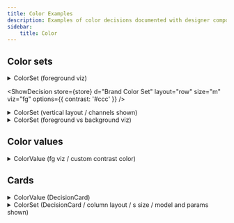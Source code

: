 ```yaml
---
title: Color Examples
description: Examples of color decisions documented with designer components.
sidebar:
    title: Color
---
```





## Color sets

<details>
<summary>ColorSet (foreground viz)</summary>
```mdx
<ShowDecision store={store} d="Brand Color Set" value={false} size="m"  viz="fg" options={{ contrast: '#ccc' }} />
````

</details>

<ShowDecision
    store={store}
    d="Brand Color Set"
    layout="row"
    size="m"
    viz="fg"
    options={{ contrast: '#ccc' }}
/>

<details>
<summary>ColorSet (vertical layout / channels shown)</summary>

```mdx
<ShowDecision store={store} d="Pink Palette" value="rgb" layout="column" />
<ShowDecision store={store} d="Heat Map Color Set" value="hsl" layout="column" />
```

</details>

<LayoutGrid>
    <ShowDecision store={store} d="Pink Palette" value="rgb" layout="column" />
    <ShowDecision store={store} d="Heat Map Color Set" value="hsl" layout="column" />
</LayoutGrid>

<details>
<summary>ColorSet (foreground vs background viz)</summary>

```mdx
<ShowDecision
    store={store}
    d="Content Foreground Scale"
    layout="column"
    size="m"
    viz="fg"
    options={{ contrast: 'oklch(17% 0 0deg)' }}
/>
<ShowDecision
    store={store}
    d="Content Background Scale"
    layout="column"
    size="m"
    viz="bg"
    options={{ contrast: 'oklch(83% 0.02 0deg)' }}
/>
```

</details>

<LayoutGrid>
    <ShowDecision
        store={store}
        d="Content Foreground Scale"
        layout="column"
        size="m"
        viz="fg"
        options={{ contrast: 'oklch(17% 0 0deg)' }}
    />
    <ShowDecision
        store={store}
        d="Content Background Scale"
        layout="column"
        size="m"
        viz="bg"
        options={{ contrast: 'oklch(83% 0.02 0deg)' }}
    />
</LayoutGrid>

## Color values

<details>
<summary>ColorValue (fg viz / custom contrast color)</summary>

```mdx
<ShowDecision
    store={store}
    d="Action Color"
    size="l"
    viz="fg"
    options={{ contrast: 'oklch(17% 0 0deg)' }}
/>
<ShowDecision
    store={store}
    d="Action Constrast Color"
    size="l"
    viz="fg"
    options={{ contrast: 'oklch(48% 0.15 0deg) ' }}
/>
```

</details>

<LayoutGrid>
    <ShowDecision
        store={store}
        d="Action Color"
        size="l"
        viz="fg"
        options={{ contrast: 'oklch(17% 0 0deg)' }}
    />
    <ShowDecision
        store={store}
        d="Action Constrast Color"
        size="l"
        viz="fg"
        options={{ contrast: 'oklch(48% 0.15 0deg) ' }}
    />
</LayoutGrid>

## Cards

<details>
<summary>ColorValue (DecisionCard)</summary>

```mdx
<ShowDecisionCard store={store} d="Action Color" viz="bg" size="l" />
```

</details>

<ShowDecisionCard store={store} d="Action Color" viz="bg" size="l" />

<details>
<summary>ColorSet (DecisionCard / column layout / s size / model and params shown)</summary>

```mdx
<ShowDecisionCard store={store} d="Heat Map Color Set" layout="column" size="s" model params />
```

</details>

<ShowDecisionCard store={store} d="Heat Map Color Set" layout="column" size="s" model params />
